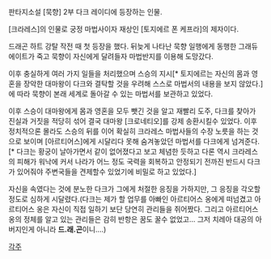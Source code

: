 판타지소설 [묵향] 2부 다크 레이디에 등장하는 인물.

[크라레스]의 인물로 궁정 마법사이자 재상인 [토지에르 폰 케프라]의 제자이다.

드래곤 하트 강탈 작전 때 첫 등장을 했다. 뒤늦게 나타난 묵향 일행에게 동행한 그래듀에이트가 죽고 묵향이 자신에게 달려들자 마법반지를 이용해 도망갔다.

이후 충실하게 여러 가지 일들을 처리했으며 스승의 지시[* 토지에르는 자신의 몸과 영혼을 장악한 대마왕이 다크와 결탁할 것을 우려해 스스로 마법서의 내용을 보지 않았다.]에 따라 묵향이 본래 세계로 돌아갈 수 있는 마법서를 보관하고 있었다.

이후 스승이 대마왕에게 몸과 영혼을 모두 뺏긴 것을 알고 재빨리 도주, 다크를 찾아가 진실과 거짓을 적당히 섞어 결국 대마왕 [크로네티오]를 강제 송환시킬수 있었다. 이후 정치적으론 몰라도 스승의 뒤를 이어 확실히 크라레스 마법사들의 수장 노릇을 하는 것으로 보이며 [아르티어스]에게 시달리다 못해 숨겨놓았던 마법서를 다크에게 넘겨준다.[* 다크는 황궁이 날아가면서 같이 없어졌다고 보고 체념한 듯하고 다론 역시 크라레스의 피해가 워낙에 커서 나라가 어느 정도 국력을 회복하고 안정되기 전까진 반드시 다크가 있어줘야 주변국들을 견제할수 있었기에 비밀로 하고 있었다.]

자신을 속였다는 것에 분노한 다크가 그에게 처절한 응징을 가하지만, 그 응징을 각오할 정도로 심하게 시달렸다.(다크는 제가 할 업무를 아빠인 아르티어스 옹에게 떠넘겼고 아르티어스 옹은 자신이 직접 일하기 보단 당연히 관리들을 쥐어짰다. 그리고 아르티어스 옹의 정체를 알고 있는 관리들은 감히 반항은 꿈도 꿀수 없었고... 그저 치레아 대공의 아버지인게 아니라 '''드.래.곤'''이니....)

[[각주]]
